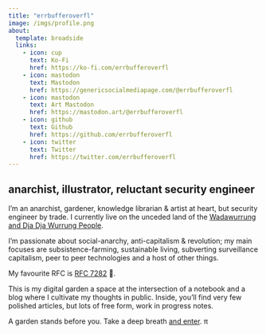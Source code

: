 ```yaml
---
title: "errbufferoverfl"
image: /imgs/profile.png
about:
  template: broadside
  links:
    - icon: cup
      text: Ko-Fi
      href: https://ko-fi.com/errbufferoverfl
    - icon: mastodon
      text: Mastodon
      href: https://genericsocialmediapage.com/@errbufferoverfl
    - icon: mastodon
      text: Art Mastodon
      href: https://mastodon.art/@errbufferoverfl
    - icon: github
      text: Github
      href: https://github.com/errbufferoverfl
    - icon: twitter
      text: Twitter
      href: https://twitter.com/errbufferoverfl
---
```


## anarchist, illustrator, reluctant security engineer

I'm an anarchist, gardener, knowledge librarian & artist at heart, but security engineer by trade. I currently live on the unceded land of the [Wadawurrung and Dja Dja Wurrung People](/notebook/wadawurrung-and-dja-dja-wurrung-people.md).

I'm passionate about social-anarchy, anti-capitalism & revolution; my main focuses are subsistence-farming, sustainable living, subverting surveillance capitalism, peer to peer technologies and a host of other things.

My favourite RFC is [RFC 7282](/engineering/consensus-and-humming-in-the-ietf.md) 🐝.

This is my digital garden a space at the intersection of a notebook and a blog where I cultivate my thoughts in public. Inside, you'll find very few polished articles, but lots of free form, work in progress notes.

A garden stands before you. Take a deep breath [and enter](/notebook/index.qmd).
π